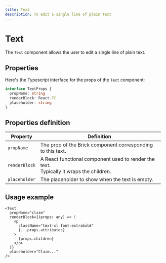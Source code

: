 ```yaml
---
title: Text
description: To edit a single line of plain text
---
```


# Text

The `Text` component allows the user to edit a single line of plain text.

## Properties

Here's the Typescript interface for the props of the `Text` component:

```ts
interface TextProps {
  propName: string
  renderBlock: React.FC
  placeholder: string
}
```

## Properties definition

| Property | Definition |
| --- | --- |
| `propName` | The prop of the Brick component corresponding to this text. |
| `renderBlock` | A React functional component used to render the text.<br />Typically it wraps the children. |
| `placeholder` | The placeholder to show when the text is empty. |

## Usage example

```tsx
<Text
  propName="claim"
  renderBlock={(props: any) => (
    <p
      className="text-xl font-extrabold"
      {...props.attributes}
    >
      {props.children}
    </p>
  )}
  placeholder="Claim..."
/>
```
